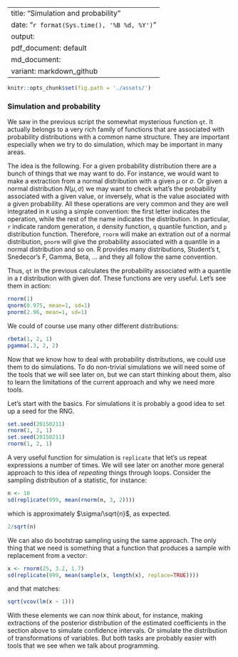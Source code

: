 
--- 
title: "Simulation and probability"
date: "`r format(Sys.time(), '%B %d, %Y')`"
output: 
  pdf_document: default
  md_document:
    variant: markdown_github
---

```r
knitr::opts_chunk$set(fig.path = './assets/')
```

### Simulation and probability

We saw in the previous script the somewhat mysterious function `qt`. It actually
belongs to a very rich family of functions that are associated with probability
distributions with a common name structure. They are important especially when we try to do simulation, which may be important in many areas. 

The idea is the following. For a given probability distribution there are a
bunch of things that we may want to do. For instance, we would want to make a
extraction from a normal distribution with a given $\mu$ or $\sigma$. Or given a
normal distribution $N(\mu, \sigma)$ we may want to check what's the probability
associated with a given value, or inversely, what is the value asociated with a
given probability. All these operations are very common and they are well
integrated in `R` using a simple convention: the first letter indicates the
operation, while the rest of the name indicates the distribution. In particular,
`r` indicate random generation, `d` density function, `q` quantile function, and
`p` distribution function. Therefore, `rnorm` will make an extration out of a
normal distribution, `pnorm` will give the probability associated with a
quantile in a normal distribution and so on. R provides many distributions,
Student's t, Snedecor's F, Gamma, Beta, ... and they all follow the same
convention.

Thus, `qt` in the previous calculates the probability associated with a quantile
in a $t$ distribution with given dof. These functions are very useful. Let's see
them in action:

```r
rnorm(1)
qnorm(0.975, mean=1, sd=1)
pnorm(2.96, mean=1, sd=1)
```

We could of course use many other different distributions:

```r
rbeta(1, 2, 1)
pgamma(.3, 2, 2)
```

Now that we know how to deal with probability distributions, we could use them
to do simulations. To do non-trivial simulations we will need some of the tools
that we will see later on, but we can start thinking about them, also to learn
the limitations of the current approach and why we need more tools.

Let's start with the basics. For simulations it is probably a good idea to set
up a seed for the RNG.

```r
set.seed(20150211)
rnorm(1, 2, 1)
set.seed(20150211)
rnorm(1, 2, 1) 
```

A very useful function for simulation is `replicate` that let's us repeat
expressions a number of times. We will see later on another more general
approach to this idea of _repeating_ things through loops. Consider the sampling
distribution of a statistic, for instance:

```r
n <- 10
sd(replicate(999, mean(rnorm(n, 3, 2))))
```

which is approximately $\sigma/\sqrt{n}$, as expected. 

```r
2/sqrt(n)
```

We can also do bootstrap sampling using the same approach. The only thing that
we need is something that a function that produces a sample with replacement
from a vector:

```r
x <- rnorm(25, 3.2, 1.7)
sd(replicate(999, mean(sample(x, length(x), replace=TRUE))))
```

and that matches:
```r
sqrt(vcov(lm(x ~ 1)))
```

With these elements we can now think about, for instance, making extractions of
the posterior distribution of the estimated coefficients in the section above to
simulate confidence intervals. Or simulate the distribution of transformations
of variables. But both tasks are probably easier with tools that we see when we
talk about programming.
